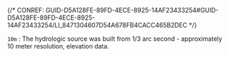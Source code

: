 

{/* CONREF: GUID-D5A128FE-89FD-4ECE-8925-14AF23433254#GUID-D5A128FE-89FD-4ECE-8925-14AF23433254/LI_8471304607D54A678FB4CACC465B2DEC  */}

`10m`  : The hydrologic source was built from 1/3 arc second - approximately 10 meter resolution, elevation data.
